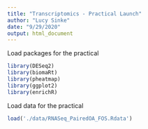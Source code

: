```yaml
---
title: "Transcriptomics - Practical Launch"
author: "Lucy Sinke"
date: "9/29/2020"
output: html_document
---
```


Load packages for the practical

```r
library(DESeq2)
library(biomaRt)
library(pheatmap)
library(ggplot2)
library(enrichR)
```

Load data for the practical

```r
load('./data/RNASeq_PairedOA_FOS.Rdata')
```

